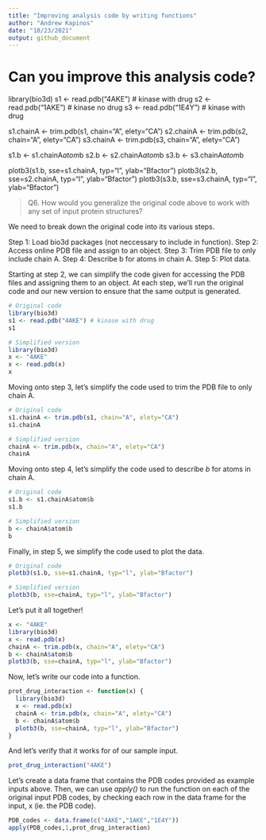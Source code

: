```yaml
---
title: "Improving analysis code by writing functions"
author: "Andrew Kapinos"
date: "10/23/2021"
output: github_document
---
```


# Can you improve this analysis code?
library(bio3d)
s1 <- read.pdb("4AKE") # kinase with drug
s2 <- read.pdb("1AKE") # kinase no drug
s3 <- read.pdb("1E4Y") # kinase with drug

s1.chainA <- trim.pdb(s1, chain="A", elety="CA")
s2.chainA <- trim.pdb(s2, chain="A", elety="CA")
s3.chainA <- trim.pdb(s3, chain="A", elety="CA")

s1.b <- s1.chainA$atom$b
s2.b <- s2.chainA$atom$b
s3.b <- s3.chainA$atom$b

plotb3(s1.b, sse=s1.chainA, typ="l", ylab="Bfactor")
plotb3(s2.b, sse=s2.chainA, typ="l", ylab="Bfactor")
plotb3(s3.b, sse=s3.chainA, typ="l", ylab="Bfactor")

> Q6. How would you generalize the original code above to work with any set of input protein structures?

We need to break down the original code into its various steps.

Step 1: Load bio3d packages (not neccessary to include in function).
Step 2: Access online PDB file and assign to an object.
Step 3: Trim PDB file to only include chain A.
Step 4: Describe b for atoms in chain A.
Step 5: Plot data.

Starting at step 2, we can simplify the code given for accessing the PDB files and assigning them to an object. At each step, we'll run the original code and our new version to ensure that the same output is generated.

```r
# Original code
library(bio3d)
s1 <- read.pdb("4AKE") # kinase with drug
s1

# Simplified version
library(bio3d)
x <- "4AKE"
x <- read.pdb(x)
x
```
Moving onto step 3, let's simplify the code used to trim the PDB file to only chain A.

```r
# Original code
s1.chainA <- trim.pdb(s1, chain="A", elety="CA")
s1.chainA

# Simplified version
chainA <- trim.pdb(x, chain="A", elety="CA")
chainA
```

Moving onto step 4, let's simplify the code used to describe *b* for atoms in chain A.

```r

# Original code
s1.b <- s1.chainA$atom$b
s1.b

# Simplified version
b <- chainA$atom$b
b
```

Finally, in step 5, we simplify the code used to plot the data.

```r
# Original code
plotb3(s1.b, sse=s1.chainA, typ="l", ylab="Bfactor")

# Simplified version
plotb3(b, sse=chainA, typ="l", ylab="Bfactor")
```

Let's put it all together!

```r
x <- "4AKE"
library(bio3d)
x <- read.pdb(x)
chainA <- trim.pdb(x, chain="A", elety="CA")
b <- chainA$atom$b
plotb3(b, sse=chainA, typ="l", ylab="Bfactor")
```

Now, let's write our code into a function.

```r
prot_drug_interaction <- function(x) {
  library(bio3d)
  x <- read.pdb(x)
  chainA <- trim.pdb(x, chain="A", elety="CA")
  b <- chainA$atom$b
  plotb3(b, sse=chainA, typ="l", ylab="Bfactor")
}
```

And let's verify that it works for of our sample input.
```r
prot_drug_interaction("4AKE")
```

Let's create a data frame that contains the PDB codes provided as example inputs above. Then, we can use *apply()* to run the function on each of the original input PDB codes, by checking each row in the data frame for the input, x (ie. the PDB code).

```r
PDB_codes <- data.frame(c("4AKE","1AKE","1E4Y"))
apply(PDB_codes,1,prot_drug_interaction)
```


